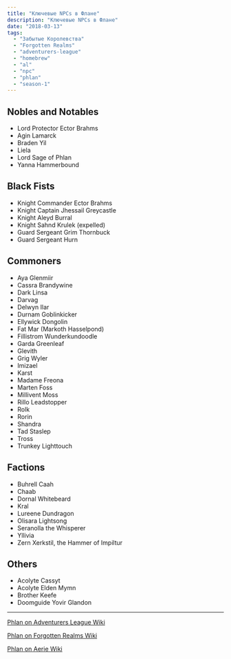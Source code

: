 ```yaml
---
title: "Ключевые NPCs в Флане"
description: "Ключевые NPCs в Флане"
date: "2018-03-13"
tags:
  - "Забытые Королевства"
  - "Forgotten Realms"
  - "adventurers-league"
  - "homebrew"
  - "al"
  - "npc"
  - "phlan"
  - "season-1"
---
```


## Nobles and Notables

- Lord Protector Ector Brahms
- Agin Lamarck
- Braden Yil
- Liela
- Lord Sage of Phlan
- Yanna Hammerbound

## Black Fists

- Knight Commander Ector Brahms
- Knight Captain Jhessail Greycastle
- Knight Aleyd Burral
- Knight Sahnd Krulek (expelled)
- Guard Sergeant Grim Thornbuck
- Guard Sergeant Hurn

## Commoners

- Aya Glenmiir
- Cassra Brandywine
- Dark Linsa
- Darvag
- Delwyn Ilar
- Durnam Goblinkicker
- Ellywick Dongolin
- Fat Mar (Markoth Hasselpond)
- Fillistrom Wunderkundoodle
- Garda Greenleaf
- Glevith
- Grig Wyler
- Imizael
- Karst
- Madame Freona
- Marten Foss
- Millivent Moss
- Rillo Leadstopper
- Rolk
- Rorin
- Shandra
- Tad Staslep
- Tross
- Trunkey Lighttouch

## Factions

- Buhrell Caah
- Chaab
- Dornal Whitebeard
- Kral
- Lureene Dundragon
- Olisara Lightsong
- Seranolla the Whisperer
- Yllivia
- Zern Xerkstil, the Hammer of Impiltur

## Others

- Acolyte Cassyt
- Acolyte Elden Mymn
- Brother Keefe
- Doomguide Yovir Glandon

---

[Phlan on Adventurers League Wiki](https://adventurersleague.wikia.com/wiki/Phlan)

[Phlan on Forgotten Realms Wiki](https://forgottenrealms.wikia.com/wiki/Phlan)

[Phlan on Aerie Wiki](http://wiki.aerie.ru/wiki/Флан)
